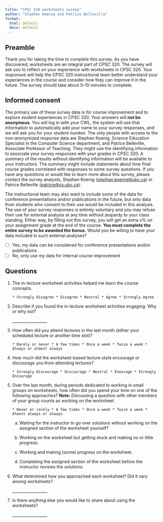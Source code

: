 ```yaml
---
title: "CPSC 320 worksheets survey"
author: "Stephan Koenig and Patrice Belleville"
format:
  html: default
  docx: default
---
```


## Preamble

Thank you for taking the time to complete this survey.
As you have discovered, worksheets are an integral part of CPSC 320.
The survey will ask you to reflect on your experience with worksheets in CPSC 320.
Your responses will help the CPSC 320 instructional team better understand your experiences in the course and consider how they can improve it in the future.
The survey should take about 5--10 minutes to complete.

## Informed consent

The primary use of these survey data is for course improvement and to explore student experiences in CPSC 320.
Your answers will **not be anonymous**.
You will log in with your CWL, the system will use that information to automatically add your name to your survey responses, and we will ask you for your student number.
The only people with access to the non-anonymized response data are Stephan Koenig, Science Education Specialist in the Computer Science department, and Patrice Belleville, Associate Professor of Teaching.
They might use the identifying information to associate your survey responses with your grades in CPSC 320.
A summary of the results without identifying information will be available to your instructors.
The summary might include statements about how final course grades correlated with responses to some survey questions.
If you have any questions or would like to learn more about this survey, please contact the survey analysts, Stephan Koenig (<stephan.koenig@ubc.ca>) or Patrice Belleville (<patrice@cs.ubc.ca>).

The instructional team may also want to include some of the data for conference presentations and/or publications in the future, but only data from students who consent to their use would be included in this analysis.
The use of your survey responses is entirely voluntary and you may refuse their use for external analysis at any time without jeopardy to your class standing.
Either way, by filling out this survey, you will get an extra x% on your assignment grade at the end of the course.
**You must complete the entire survey to be awarded the bonus.** Would you be willing to have your data included in such external analyses?

-   [ ] Yes, my data can be considered for conference presentations and/or publications
-   [ ] No, only use my data for internal course improvement

## Questions

1.  The in-lecture worksheet activities helped me learn the course concepts.

    ```         
    * Strongly Disagree * Disagree * Neutral * Agree * Strongly Agree
    ```

2.  Describe if you found the in-lecture worksheet activities engaging.
    Why or why not?

    \_\_\_\_\_\_\_\_\_\_\_\_\_\_\_\_\_\_

3.  How often did you attend lectures in the last month (either your scheduled lecture or another time slot)?

    ```         
    * Rarely or never * A few times * Once a week * Twice a week * Always or almost always
    ```

4.  How much did the worksheet-based lecture style encourage or discourage you from attending lectures?

    ```         
    * Strongly Discourage * Discourage * Neutral * Enourage * Strongly Encourage
    ```

5.  Over the last month, during periods dedicated to working in small groups on worksheets, how often did you spend your time on one of the following approaches?
    **Note:** Discussing a question with other members of your group counts as working on the worksheet.

    ```         
    * Never or rarely * A few times * Once a week * Twice a week * Almost always or always
    ```

    a.  Waiting for the instructor to go over solutions without working on the assigned section of the worksheet yourself?

    b.  Working on the worksheet but getting stuck and making no or little progress.

    c.  Working and making (some) progress on the worksheet.

    d.  Completing the assigned section of the worksheet before the instructor reviews the solutions.

6.  What determined how you approached each worksheet?
    Did it vary among worksheets?

    \_\_\_\_\_\_\_\_\_\_\_\_\_\_\_\_\_\_

7.  Is there anything else you would like to share about using the worksheets?

    \_\_\_\_\_\_\_\_\_\_\_\_\_\_\_\_\_\_

